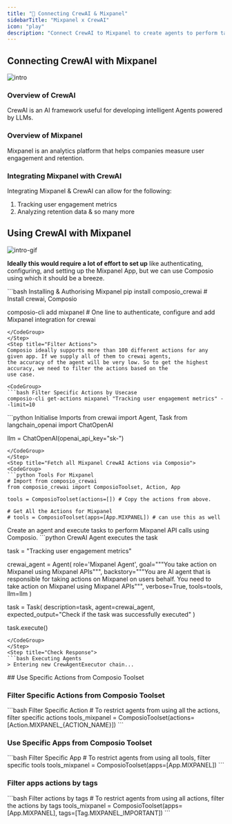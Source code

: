 ```yaml
---
title: "🚀 Connecting CrewAI & Mixpanel"
sidebarTitle: "Mixpanel x CrewAI"
icon: "play"
description: "Connect CrewAI to Mixpanel to create agents to perform tasks using natural language"
---
```


## Connecting CrewAI with Mixpanel
![intro](/media/intro.jpg)

### Overview of CrewAI

CrewAI is an AI framework useful for developing intelligent Agents powered by LLMs.

### Overview of Mixpanel

Mixpanel is an analytics platform that helps companies measure user engagement and retention.

### Integrating Mixpanel with CrewAI

Integrating Mixpanel & CrewAI can allow for the following:

1. Tracking user engagement metrics
2. Analyzing retention data
& so many more

## Using CrewAI with Mixpanel
![intro-gif](/media/intro.gif)
<Steps>
<Step title="Setting Up the Environment">

**Ideally this would require a lot of effort to set up** like authenticating, configuring, and setting up the Mixpanel App, but we can use Composio using which it should be a breeze.

<CodeGroup>
```bash Installing & Authorising Mixpanel
pip install composio_crewai # Install crewai, Composio 

composio-cli add mixpanel # One line to authenticate, configure and add Mixpanel integration for crewai
```
</CodeGroup>
</Step>
<Step title="Filter Actions">
Composio ideally supports more than 100 different actions for any given app. If we supply all of them to crewai agents, 
the accuracy of the agent will be very low. So to get the highest accuracy, we need to filter the actions based on the 
use case.

<CodeGroup>
```bash Filter Specific Actions by Usecase
composio-cli get-actions mixpanel "Tracking user engagement metrics" --limit=10
```
</CodeGroup>

</Step>
<Step title="Import Base Packages">

<CodeGroup>
```python Initialise Imports
from crewai import Agent, Task
from langchain_openai import ChatOpenAI

llm = ChatOpenAI(openai_api_key="sk-<OPENAI KEY>")
```
</CodeGroup>
</Step>
<Step title="Fetch all Mixpanel CrewAI Actions via Composio">
<CodeGroup>
```python Tools For Mixpanel
# Import from composio_crewai
from composio_crewai import ComposioToolset, Action, App

tools = ComposioToolset(actions=[]) # Copy the actions from above. 

# Get All the Actions for Mixpanel
# tools = ComposioToolset(apps=[App.MIXPANEL]) # can use this as well
```
</CodeGroup>
</Step>
<Step title="Execute the Agent">
Create an agent and execute tasks to perform Mixpanel API calls using Composio. 
<CodeGroup>
```python CrewAI Agent executes the task

task = "Tracking user engagement metrics"

crewai_agent = Agent(
    role='Mixpanel Agent',
    goal="""You take action on Mixpanel using Mixpanel APIs""",
    backstory="""You are AI agent that is responsible for taking actions on Mixpanel on users behalf. You need to take action on Mixpanel using Mixpanel APIs""",
    verbose=True,
    tools=tools,
    llm=llm
)

task = Task(
    description=task,
    agent=crewai_agent,
    expected_output="Check if the task was successfully executed"
)

task.execute()
```
</CodeGroup>
</Step>
<Step title="Check Response">
```bash Executing Agents
> Entering new CrewAgentExecutor chain...
```
</Step>
</Steps>
## Use Specific Actions from Composio Toolset

### Filter Specific Actions from Composio Toolset

<CodeGroup>
```bash Filter Specific Action
# To restrict agents from using all the actions, filter specific actions
tools_mixpanel = ComposioToolset(actions=[Action.MIXPANEL_{ACTION_NAME}])
```
</CodeGroup>

### Use Specific Apps from Composio Toolset
<CodeGroup>
```bash Filter Specific App
# To restrict agents from using all tools, filter specific tools
tools_mixpanel = ComposioToolset(apps=[App.MIXPANEL])
```
</CodeGroup>

### Filter apps actions by tags 
<CodeGroup>
```bash Filter actions by tags
# To restrict agents from using all actions, filter the actions by tags
tools_mixpanel = ComposioToolset(apps=[App.MIXPANEL], tags=[Tag.MIXPANEL_IMPORTANT])
```
</CodeGroup>